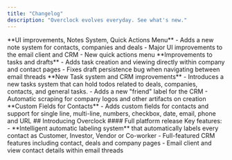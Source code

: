 ```yaml
---
title: "Changelog"
description: "Overclock evolves everyday. See what's new."
---
```

<Update label="October 15, 2025" description="v0.0.4">
**UI improvements, Notes System, Quick Actions Menu**
  - Adds a new note system for contacts, companies and deals
  - Major UI improvements to the email client and CRM
  - New quick actions menu
</Update>

<Update label="October 4, 2025" description="v0.0.4">
**Improvements to tasks and drafts**
  - Adds task creation and viewing directly within company and contact pages
  - Fixes draft persistence bug when navigating between email threads
</Update>

<Update label="September 26, 2025" description="v0.0.3">
**New Task system and CRM improvements**
  - Introduces a new tasks system that can hold todos related to deals, companies, contacts, and general tasks.
  - Adds a new "friend" label for the CRM
  - Automatic scraping for company logos and other artifacts on creation
</Update>


<Update label="September 22, 2025" description="v0.0.2">
  **Custom Fields for Contacts**
  - Adds custom fields for contacts and support for single line, multi-line, numbers, checkbox, date, email, phone and URL
</Update>

<Update label="September 20, 2025" description="v0.0.1">
  ## Introducing Overclock
  #### Full platform release
  Key features:
    - **Intelligent automatic labeling system** that automatically labels every contact as Customer, Investor, Vendor or Co-worker
    - Full-featured CRM features including contact, deals and company pages
    - Email client and view contact details within email threads
</Update>